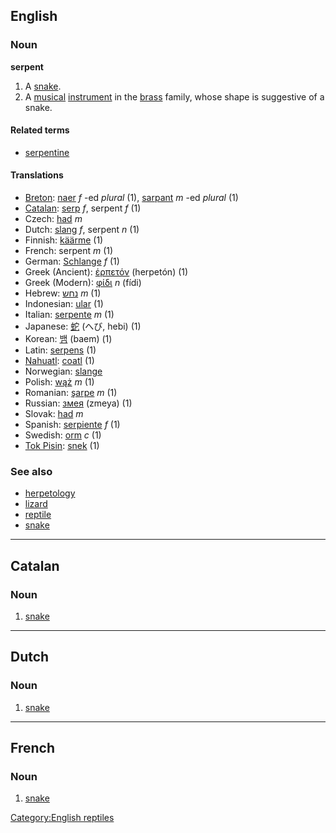 ==English==
===Noun===
'''serpent'''

# A [[snake]].
# A [[musical]] [[instrument]] in the [[brass]] family, whose shape is suggestive of a snake.

====Related terms====
*[[serpentine]]

====Translations====
*[[Breton]]: [[naer]] ''f'' -ed ''plural'' (1), [[sarpant]] ''m'' -ed ''plural'' (1)
*[[Catalan]]: [[serp]] ''f'', serpent ''f'' (1)
*Czech: [[had]]  ''m''
*Dutch: [[slang]] ''f'', serpent ''n'' (1)
*Finnish: [[käärme]] (1)
*French: serpent ''m'' (1)
*German: [[Schlange]] ''f'' (1)
*Greek (Ancient): [[ἑρπετόν]] (herpetón) (1)
*Greek (Modern): [[φίδι]] ''n'' (f&iacute;di)
*Hebrew: [[נחש]] ''m'' (1)
*Indonesian: [[ular]] (1)
*Italian: [[serpente]] ''m'' (1)
*Japanese: [[蛇]] (へび, hebi) (1)
*Korean: [[뱀]] (baem) (1)
*Latin: [[serpens]] (1)
*[[Nahuatl]]: [[coatl]] (1)
*Norwegian: [[slange]]
*Polish: [[wąż]] ''m'' (1)
*Romanian: [[şarpe]] ''m'' (1)
*Russian: [[змея]] (zmeya) (1)
*Slovak: [[had]]  ''m''
*Spanish: [[serpiente]] ''f'' (1)
*Swedish: [[orm]] ''c'' (1)
*[[Tok Pisin]]: [[snek]] (1)

===See also===
*[[herpetology]]
*[[lizard]]
*[[reptile]]
*[[snake]]

----
==Catalan==
===Noun===

# [[snake]]

----
==Dutch==
===Noun===

#[[snake]]

----
==French==
===Noun===

# [[snake]]

[[Category:English reptiles]]
